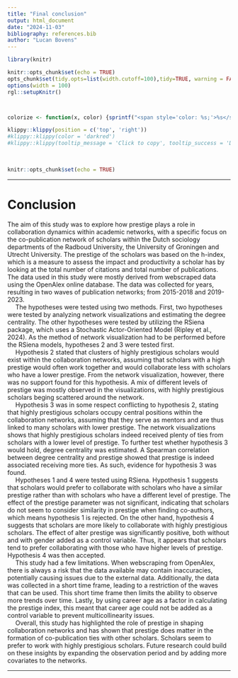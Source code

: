 ```yaml
---
title: "Final conclusion"
output: html_document
date: "2024-11-03"
bibliography: references.bib
author: "Lucan Bovens"
---
```


```{=html}
<style>
div {
text-align: justify}
</style>
```

```r
library(knitr)

knitr::opts_chunk$set(echo = TRUE)
opts_chunk$set(tidy.opts=list(width.cutoff=100),tidy=TRUE, warning = FALSE, message = FALSE,comment = "#>", cache=TRUE, class.source=c("test"), class.output=c("test2"))
options(width = 100)
rgl::setupKnitr()



colorize <- function(x, color) {sprintf("<span style='color: %s;'>%s</span>", color, x) }

```

```r
klippy::klippy(position = c('top', 'right'))
#klippy::klippy(color = 'darkred')
#klippy::klippy(tooltip_message = 'Click to copy', tooltip_success = 'Done')
```


<br>

```r
knitr::opts_chunk$set(echo = TRUE)
```

----

# Conclusion

The aim of this study was to explore how prestige plays a role in collaboration dynamics within academic networks, with a specific focus on the co-publication network of scholars within the Dutch sociology departments of the Radboud University, the University of Groningen and Utrecht University. The prestige of the scholars was based on the h-index, which is a measure to assess the impact and productivity a scholar has by looking at the total number of citations and total number of publications. The data used in this study were mostly derived from webscraped data using the OpenAlex online database. The data was collected for years, resulting in two waves of publication networks; from 2015-2018 and 2019-2023. \
    The hypotheses were tested using two methods. First, two hypotheses were tested by analyzing network visualizations and estimating the degree centrality. The other hypotheses were tested by utilizing the RSiena package, which uses a Stochastic Actor-Oriented Model (Ripley et al., 2024). As the method of network visualization had to be performed before the RSiena models, hypotheses 2 and 3 were tested first. \
    Hypothesis 2 stated that clusters of highly prestigious scholars would exist within the collaboration networks, assuming that scholars with a high prestige would often work together and would collaborate less with scholars who have a lower prestige. From the network visualization, however, there was no support found for this hypothesis. A mix of different levels of prestige was mostly observed in the visualizations, with highly prestigious scholars beging scattered around the network. \
    Hypothesis 3 was in some respect conflicting to hypothesis 2, stating that highly prestigious scholars occupy central positions within the collaboration networks, assuming that they serve as mentors and are thus linked to many scholars with lower prestige. The network visualizations shows that highly prestigious scholars indeed received plenty of ties from scholars with a lower level of prestige. To further test whether hypothesis 3 would hold, degree centrality was estimated. A Spearman correlation between degree centrality and prestige showed that prestige is indeed associated receiving more ties. As such, evidence for hypothesis 3 was found. \
    Hypotheses 1 and 4 were tested using RSiena. Hypothesis 1 suggests that scholars would prefer to collaborate with scholars who have a similar prestige rather than with scholars who have a different level of prestige. The effect of the prestige parameter was not significant, indicating that scholars do not seem to consider similarity in prestige when finding co-authors, which means hypothesis 1 is rejected. On the other hand, hypothesis 4 suggests that scholars are more likely to collaborate with highly prestigious scholars. The effect of alter prestige was significantly positive, both without and with gender added as a control variable. Thus, it appears that scholars tend to prefer collaborating with those who have higher levels of prestige. Hypothesis 4 was then accepted. \
    This study had a few limitations. When webscraping from OpenAlex, there is always a risk that the data available may contain inaccuracies, potentially causing issues due to the external data. Additionally, the data was collected in a short time frame, leading to a restriction of the waves that can be used. This short time frame then limits the ability to observe more trends over time. Lastly, by using career age as a factor in calculating the prestige index, this meant that career age could not be added as a control variable to prevent multicollinearity issues. \
    Overall, this study has highlighted the role of prestige in shaping collaboration networks and has shown that prestige does matter in the formation of co-publication ties with other scholars. Scholars seem to prefer to work with highly prestigious scholars. Future research could build on these insights by expanding the observation period and by adding more covariates to the networks.



-------------
